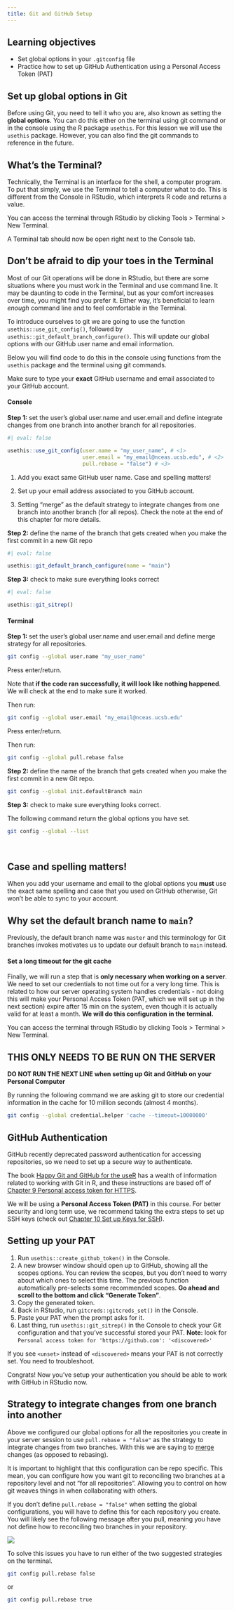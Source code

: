 ```yaml
---
title: Git and GitHub Setup
---
```


:::{.callout-tip}
## Learning objectives

-   Set global options in your `.gitconfig` file
-   Practice how to set up GitHub Authentication using a Personal Access Token (PAT)
:::

## Set up global options in Git

Before using Git, you need to tell it who you are, also known as setting the **global options**. You can do this either on the terminal using git command or in the console using the R package `usethis`. For this lesson we will use the `usethis` package. However, you can also find the git commands to reference in the future.


::: {.callout-note}
## What's the Terminal?

Technically, the Terminal is an interface for the shell, a computer program. To put that simply, we use the Terminal to tell a computer what to do. This is different from the Console in RStudio, which interprets R code and returns a value.

You can access the terminal through RStudio by clicking Tools \> Terminal \> New Terminal.

A Terminal tab should now be open right next to the Console tab.
:::



::: {.callout-tip}
## Don't be afraid to dip your toes in the Terminal
Most of our Git operations will be done in RStudio, but there are some situations where you must work in the Terminal and use command line. It may be daunting to code in the Terminal, but as your comfort increases over time, you might find you prefer it. Either way, it's beneficial to learn *enough* command line and to feel comfortable in the Terminal. 

:::


To introduce ourselves to git we are going to use the function `usethis::use_git_config()`, followed by `usethis::git_default_branch_configure()`. This will update our global options with our GitHub user name and email information.

Below you will find code to do this in the console using functions from the `usethis` package and the terminal using git commands.

Make sure to type your **exact** GitHub username and email associated to your GitHub account.


::: {.panel-tabset}
#### Console


**Step 1:** set the user's global user.name and user.email and define integrate changes from one branch into another branch for all repositories.

```r
#| eval: false

usethis::use_git_config(user.name = "my_user_name", # <1>
                        user.email = "my_email@nceas.ucsb.edu", # <2>
                        pull.rebase = "false") # <3>

```

1. Add you exact same GitHub user name. Case and spelling matters!

2. Set up your email address associated to you GitHub account.

3. Setting "merge" as the default strategy to integrate changes from one branch into another branch (for all repos). Check the note at the end of this chapter for more details.


**Step 2:** define the name of the branch that gets created when you make the first commit in a new Git repo

```r
#| eval: false

usethis::git_default_branch_configure(name = "main")

```

**Step 3:** check to make sure everything looks correct

```r
#| eval: false

usethis::git_sitrep()
```



#### Terminal

**Step 1:** set the user's global user.name and user.email and define merge strategy for all repositories.

```bash
git config --global user.name "my_user_name"
```

Press enter/return.

Note that **if the code ran successfully, it will look like nothing happened**. We will check at the end to make sure it worked.

Then run:

```bash
git config --global user.email "my_email@nceas.ucsb.edu"
```

Press enter/return.

Then run:

```bash
git config --global pull.rebase false
```

**Step 2:** define the name of the branch that gets created when you make the first commit in a new Git repo.

``` bash
git config --global init.defaultBranch main
```

**Step 3:** check to make sure everything looks correct.

The following command return the global options you have set.

``` bash
git config --global --list
```


:::

<br>

::: {.callout-important}
## Case and spelling matters!

When you add your username and email to the global options you **must** use the exact same spelling and case that you used on GitHub otherwise, Git won't be able to sync to your account.
:::



::: {.callout-note}
## Why set the default branch name to `main`?

Previously, the default branch name was `master` and this terminology for Git branches invokes  motivates us to update our default branch to `main` instead. 

:::


#### Set a long timeout for the git cache{.unnumbered}

Finally, we will run a step that is **only necessary when working on a server**. We need to set our credentials to not time out for a very long time. This is related to how our server operating system handles credentials - not doing this will make your Personal Access Token (PAT, which we will set up in the next section) expire after 15 min on the system, even though it is actually valid for at least a month. **We will do this configuration in the terminal.**

You can access the terminal through RStudio by clicking Tools \> Terminal \> New Terminal.

::: {.callout-warning}
## THIS ONLY NEEDS TO BE RUN ON THE SERVER 

**DO NOT RUN THE NEXT LINE when setting up Git and GitHub on your Personal Computer**

:::

By running the following command we are asking git to store our credential information in the cache for 10 million seconds (almost 4 months). 


``` bash
git config --global credential.helper 'cache --timeout=10000000'
```




## GitHub Authentication

GitHub recently deprecated password authentication for accessing repositories, so we need to set up a secure way to authenticate. 

The book [Happy Git and GitHub for the useR](https://happygitwithr.com/index.html) has a wealth of information related to working with Git in R, and these instructions are based off of [Chapter 9 Personal access token for HTTPS](https://happygitwithr.com/https-pat.html).

We will be using a **Personal Access Token (PAT)** in this course. For better security and long term use, we recommend taking the extra steps to set up SSH keys (check out [Chapter 10 Set up Keys for SSH](https://happygitwithr.com/ssh-keys.html)).

::: {.callout-tip}
## Setting up your PAT

1.  Run `usethis::create_github_token()` in the Console.
2.  A new browser window should open up to GitHub, showing all the scopes options. You can review the scopes, but you don't need to worry about which ones to select this time. The previous function automatically pre-selects some recommended scopes. **Go ahead and scroll to the bottom and click "Generate Token"**.
3.  Copy the generated token.
4.  Back in RStudio, run `gitcreds::gitcreds_set()` in the Console.
5.  Paste your PAT when the prompt asks for it.
6. Last thing, run `usethis::git_sitrep()` in the Console to check your Git configuration and that you've successful stored your PAT. 
**Note:** look for `Personal access token for 'https://github.com': '<discovered>'`

If you see `<unset>` instead of `<discovered>` means your PAT is not correctly set. You need to troubleshoot.

:::

Congrats! Now you've setup your authentication you should be able to work with GitHub in RStudio now.


## Strategy to integrate changes from one branch into another

Above we configured our global options for all the repositories you create in your server session to use `pull.rebase = "false"` as the strategy to integrate changes from two branches. With this we are saying to [merge](https://www.atlassian.com/git/tutorials/merging-vs-rebasing) changes (as opposed to rebasing).

It is important to highlight that this configuration can be repo specific. This mean, you can configure how you want git to reconciling two branches at a repository level and not "for all repositories". Allowing you to control on how git weaves things in when collaborating with others.

If you don't define `pull.rebase = "false"` when setting the global configurations, you will have to define this for each repository you create. You will likely see the following message after you pull, meaning you have not define how to reconciling two branches in your repository. 

![](images/git_setup/git_pull_reconcile_message.png)


To solve this issues you have to run either of the two suggested strategies on the terminal.

```bash
git config pull.rebase false
```

or

```bash
git config pull.rebase true
```



